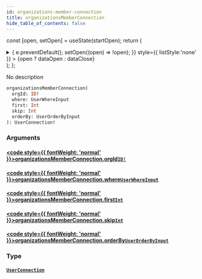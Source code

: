 ```yaml
---
id: organizations-member-connection
title: organizationsMemberConnection
hide_table_of_contents: false
---
```






const [open, setOpen] = useState(startOpen);
return (
<details {...(open ? { open: true } : {})} className="details" style={{ border:'none', boxShadow:'none', background:'var(--ifm-background-color)' }}>
<summary
onClick={(e) => {
e.preventDefault();
setOpen((open) => !open);
}}
style={{ listStyle:'none' }} >
{open ? dataOpen : dataClose}
</summary>
{open && children}
</details>
);
};

No description

```graphql
organizationsMemberConnection(
  orgId: ID!
  where: UserWhereInput
  first: Int
  skip: Int
  orderBy: UserOrderByInput
): UserConnection!
```

### Arguments

#### [<code style={{ fontWeight: 'normal' }}>organizationsMemberConnection.<b>orgId</b></code>](#)<Bullet />[`ID!`](/schema/scalars/id) <Badge class="secondary" text="non-null"/> <Badge class="secondary" text="scalar"/>

>

#### [<code style={{ fontWeight: 'normal' }}>organizationsMemberConnection.<b>where</b></code>](#)<Bullet />[`UserWhereInput`](/schema/inputs/user-where-input) <Badge class="secondary" text="input"/>

>

#### [<code style={{ fontWeight: 'normal' }}>organizationsMemberConnection.<b>first</b></code>](#)<Bullet />[`Int`](/schema/scalars/int) <Badge class="secondary" text="scalar"/>

>

#### [<code style={{ fontWeight: 'normal' }}>organizationsMemberConnection.<b>skip</b></code>](#)<Bullet />[`Int`](/schema/scalars/int) <Badge class="secondary" text="scalar"/>

>

#### [<code style={{ fontWeight: 'normal' }}>organizationsMemberConnection.<b>orderBy</b></code>](#)<Bullet />[`UserOrderByInput`](/schema/enums/user-order-by-input) <Badge class="secondary" text="enum"/>

>

### Type

#### [`UserConnection`](/schema/objects/user-connection) <Badge class="secondary" text="object"/>

>
